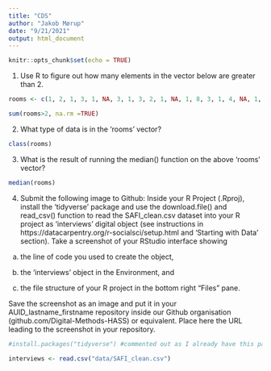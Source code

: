 ```yaml
---
title: "CDS"
author: "Jakob Mørup"
date: "9/21/2021"
output: html_document
---
```


```r
knitr::opts_chunk$set(echo = TRUE)
```


1) Use R to figure out how many elements in the vector below are greater than 2.

```r
rooms <- c(1, 2, 1, 3, 1, NA, 3, 1, 3, 2, 1, NA, 1, 8, 3, 1, 4, NA, 1, 3, 1, 2, 1, 7, 1, NA)

sum(rooms>2, na.rm =TRUE)

```


2) What type of data is in the 'rooms' vector?

```r
class(rooms)

```


3) What is the result of running the median() function on the above 'rooms' vector?

```r
median(rooms)
```


4) Submit the following image to Github: Inside your R Project (.Rproj), install the 'tidyverse' package and use the download.file() and read_csv() function to read the SAFI_clean.csv dataset into your R project as 'interviews' digital object (see instructions in https://datacarpentry.org/r-socialsci/setup.html and 'Starting with Data' section). Take a screenshot of your RStudio interface showing

a) the line of code you used to create the object,

b) the 'interviews' object in the Environment, and

c) the file structure of your R project in the bottom right "Files" pane.

Save the screenshot as an image and put it in your AUID_lastname_firstname repository inside our Github organisation (github.com/Digital-Methods-HASS) or equivalent. Place here the URL leading to the screenshot in your repository.

```r
#install.packages("tidyverse") #commented out as I already have this package installed.

interviews <- read.csv("data/SAFI_clean.csv")

```

